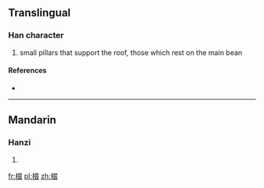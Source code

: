 ==Translingual==

===Han character===
{{Han char|rn=75|rad=木|as=08|sn=12|four=4794<sub>7</sub>|canj=木水水水 (DEEE)}}

# small pillars that support the roof, those which rest on the main bean

====References====
* {{Han ref|kx=0534.180|dkj=14981|dj=0922.140|hdz=21242.040|uh=68F3|ud=26867|bh=D9BA|bd=55738}}

----

==Mandarin==

===Hanzi===
{{cmn-hanzi|pin=[[kě]] ([[ke3]]), [[kuǎn]] ([[kuan3]]), [[zhuó]] ([[zhuo2]])|wg=k'o<sup>3</sup>, k'uan<sup>3</sup>, cho<sup>2</sup>}}

# {{defn|lang=cmn|sort=木08}}

[[fr:棳]]
[[pl:棳]]
[[zh:棳]]